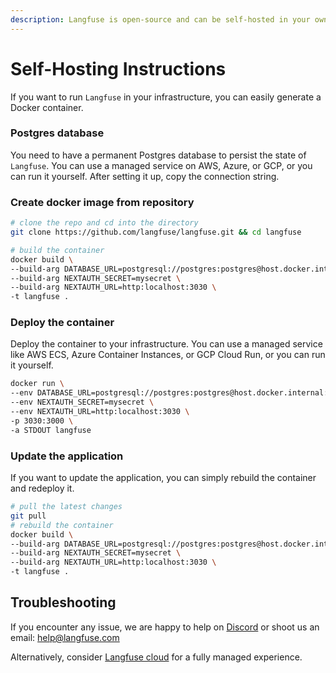 ```yaml
---
description: Langfuse is open-source and can be self-hosted in your own infrastructure via Docker
---
```



# Self-Hosting Instructions

If you want to run `Langfuse` in your infrastructure, you can easily generate a Docker container.

<Steps>

### Postgres database

You need to have a permanent Postgres database to persist the state of `Langfuse`. You can use a managed service on AWS, Azure, or GCP, or you can run it yourself. After setting it up, copy the connection string.

### Create docker image from repository

```bash copy
# clone the repo and cd into the directory
git clone https://github.com/langfuse/langfuse.git && cd langfuse

# build the container
docker build \
--build-arg DATABASE_URL=postgresql://postgres:postgres@host.docker.internal:5432/postgres \
--build-arg NEXTAUTH_SECRET=mysecret \
--build-arg NEXTAUTH_URL=http:localhost:3030 \
-t langfuse .
```

### Deploy the container

Deploy the container to your infrastructure. You can use a managed service like AWS ECS, Azure Container Instances, or GCP Cloud Run, or you can run it yourself.

```bash copy
docker run \
--env DATABASE_URL=postgresql://postgres:postgres@host.docker.internal:5432/postgres \
--env NEXTAUTH_SECRET=mysecret \
--env NEXTAUTH_URL=http:localhost:3030 \
-p 3030:3000 \
-a STDOUT langfuse
```

### Update the application

If you want to update the application, you can simply rebuild the container and redeploy it.

```bash copy
# pull the latest changes
git pull
# rebuild the container
docker build \
--build-arg DATABASE_URL=postgresql://postgres:postgres@host.docker.internal:5432/postgres \
--build-arg NEXTAUTH_SECRET=mysecret \
--build-arg NEXTAUTH_URL=http:localhost:3030 \
-t langfuse .
```

</Steps>

## Troubleshooting

If you encounter any issue, we are happy to help on [Discord](https://discord.gg/7NXusRtqYU) or shoot us an email: help@langfuse.com

Alternatively, consider [Langfuse cloud](/docs/cloud) for a fully managed experience.
